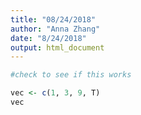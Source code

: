 ```yaml
---
title: "08/24/2018"
author: "Anna Zhang"
date: "8/24/2018"
output: html_document
---
```


```r
#check to see if this works

vec <- c(1, 3, 9, T)
vec
```